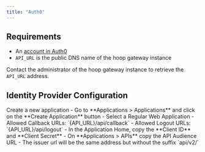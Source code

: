 ```yaml
---
title: "Auth0"
---
```


## Requirements

- An [account in Auth0](https://auth0.com)
- `API_URL` is the public DNS name of the hoop gateway instance

Contact the administrator of the hoop gateway instance to retrieve the `API_URL` address.

## Identity Provider Configuration

<Steps titleSize="h3">
  <Step title="Create an Application">
   Create a new application
   - Go to **Applications > Applications** and click on the **Create Application** button
   - Select a Regular Web Application
  </Step>
  <Step title="Configure the Redirect URIs">
   - Allowed Callback URLs: `{API_URL}/api/callback`
   - Allowed Logout URLs: `{API_URL}/api/logout`
  </Step>
  <Step title="Collect the Credentials">
    - In the Application Home, copy the **Client ID** and **Client Secret**
  </Step>
  <Step title="Collect Issuer Information">
    - On **Applications > APIs** copy the API Audience URL
    - The issuer url will be the same address but without the suffix `api/v2/`
  </Step>
</Steps>